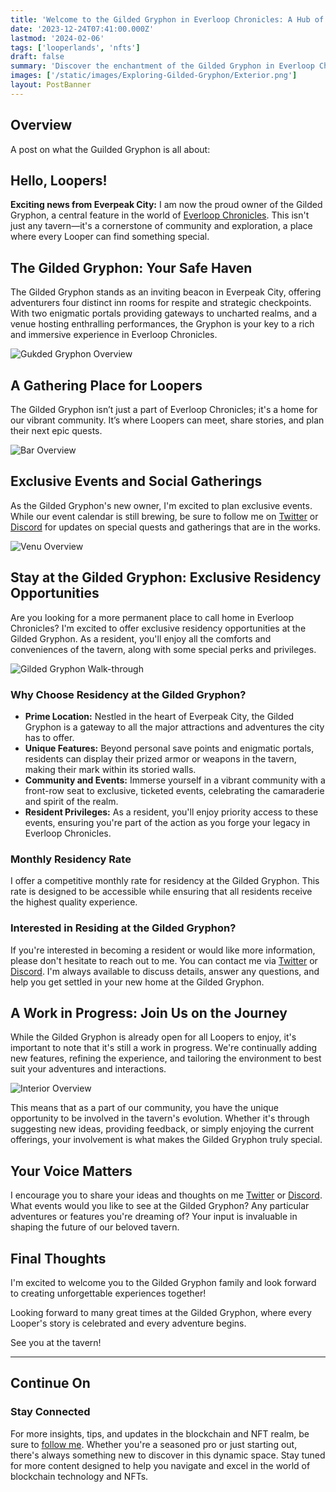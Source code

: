 ```yaml
---
title: 'Welcome to the Gilded Gryphon in Everloop Chronicles: A Hub of Adventure and Community!'
date: '2023-12-24T07:41:00.000Z'
lastmod: '2024-02-06'
tags: ['looperlands', 'nfts']
draft: false
summary: 'Discover the enchantment of the Gilded Gryphon in Everloop Chronicles - a haven for adventurers and the heart of our community. Explore unique inn rooms, mysterious portals, and vibrant events. Join us at the Gilded Gryphon, where every journey is an epic tale waiting to unfold.'
images: ['/static/images/Exploring-Gilded-Gryphon/Exterior.png']
layout: PostBanner
---
```


## Overview

A post on what the Guilded Gryphon is all about:

<TOCInline toc={props.toc} exclude="Overview" toHeading={2} />

## Hello, Loopers!

**Exciting news from Everpeak City:** I am now the proud owner of the Gilded Gryphon, a central feature in the world of [Everloop Chronicles](https://loopexchange.art/collection/everloopchronicles). This isn't just any tavern—it's a cornerstone of community and exploration, a place where every Looper can find something special.

## The Gilded Gryphon: Your Safe Haven

The Gilded Gryphon stands as an inviting beacon in Everpeak City, offering adventurers four distinct inn rooms for respite and strategic checkpoints. With two enigmatic portals providing gateways to uncharted realms, and a venue hosting enthralling performances, the Gryphon is your key to a rich and immersive experience in Everloop Chronicles.

![Gukded Gryphon Overview](/static/images/Exploring-Gilded-Gryphon/InsideOverview.png)

## A Gathering Place for Loopers

The Gilded Gryphon isn’t just a part of Everloop Chronicles; it's a home for our vibrant community. It’s where Loopers can meet, share stories, and plan their next epic quests.

![Bar Overview](/static/images/Exploring-Gilded-Gryphon/BarOverview.png)

## Exclusive Events and Social Gatherings

As the Gilded Gryphon's new owner, I'm excited to plan exclusive events. While our event calendar is still brewing, be sure to follow me on [Twitter](https://twitter.com/cobmin) or [Discord](https://discord.gg/BAGXJZVH4Y) for updates on special quests and gatherings that are in the works.

![Venu Overview](/static/images/Exploring-Gilded-Gryphon/VenuOverview.png)

## Stay at the Gilded Gryphon: Exclusive Residency Opportunities

Are you looking for a more permanent place to call home in Everloop Chronicles? I'm excited to offer exclusive residency opportunities at the Gilded Gryphon. As a resident, you'll enjoy all the comforts and conveniences of the tavern, along with some special perks and privileges.

![Gilded Gryphon Walk-through](/static/images/Exploring-Gilded-Gryphon/RoomsOverview.png)

### Why Choose Residency at the Gilded Gryphon?

- **Prime Location:** Nestled in the heart of Everpeak City, the Gilded Gryphon is a gateway to all the major attractions and adventures the city has to offer.
- **Unique Features:** Beyond personal save points and enigmatic portals, residents can display their prized armor or weapons in the tavern, making their mark within its storied walls.
- **Community and Events:** Immerse yourself in a vibrant community with a front-row seat to exclusive, ticketed events, celebrating the camaraderie and spirit of the realm.
- **Resident Privileges:** As a resident, you'll enjoy priority access to these events, ensuring you're part of the action as you forge your legacy in Everloop Chronicles.

### Monthly Residency Rate

I offer a competitive monthly rate for residency at the Gilded Gryphon. This rate is designed to be accessible while ensuring that all residents receive the highest quality experience.

### Interested in Residing at the Gilded Gryphon?

If you're interested in becoming a resident or would like more information, please don't hesitate to reach out to me. You can contact me via [Twitter](https://twitter.com/cobmin) or [Discord](https://discord.gg/BAGXJZVH4Y). I'm always available to discuss details, answer any questions, and help you get settled in your new home at the Gilded Gryphon.

## A Work in Progress: Join Us on the Journey

While the Gilded Gryphon is already open for all Loopers to enjoy, it's important to note that it's still a work in progress. We're continually adding new features, refining the experience, and tailoring the environment to best suit your adventures and interactions.

![Interior Overview](/static/images/Exploring-Gilded-Gryphon/BarOverview.png)

This means that as a part of our community, you have the unique opportunity to be involved in the tavern's evolution. Whether it's through suggesting new ideas, providing feedback, or simply enjoying the current offerings, your involvement is what makes the Gilded Gryphon truly special.

## Your Voice Matters

I encourage you to share your ideas and thoughts on me [Twitter](https://twitter.com/cobmin) or [Discord](https://discord.gg/BAGXJZVH4Y). What events would you like to see at the Gilded Gryphon? Any particular adventures or features you're dreaming of? Your input is invaluable in shaping the future of our beloved tavern.

## Final Thoughts

I'm excited to welcome you to the Gilded Gryphon family and look forward to creating unforgettable experiences together!

Looking forward to many great times at the Gilded Gryphon, where every Looper's story is celebrated and every adventure begins.

See you at the tavern!

---

## Continue On

### Stay Connected

For more insights, tips, and updates in the blockchain and NFT realm, be sure to [follow me](https://twitter.com/cobmin). Whether you're a seasoned pro or just starting out, there's always something new to discover in this dynamic space. Stay tuned for more content designed to help you navigate and excel in the world of blockchain technology and NFTs.
